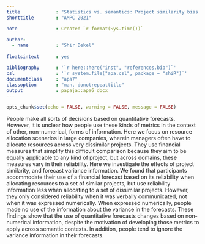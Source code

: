 ```yaml
---
title             : "Statistics vs. semantics: Project similarity bias and variance neglect in forecast metric evaluation"
shorttitle        : "AMPC 2021"

note              : Created `r format(Sys.time())`

author: 
  - name          : "Shir Dekel"
  
floatsintext      : yes

bibliography      : '`r here::here("inst", "references.bib")`'
csl               : '`r system.file("apa.csl", package = "shiR")`'
documentclass     : "apa7"
classoption       : "man, donotrepeattitle"
output            : papaja::apa6_docx
---
```


```r
opts_chunk$set(echo = FALSE, warning = FALSE, message = FALSE)
```

People make all sorts of decisions based on quantitative forecasts. However, it
is unclear how people use these kinds of metrics in the context of other,
non-numerical, forms of information. Here we focus on resource allocation
scenarios in large companies, wherein managers often have to allocate resources
across very dissimilar projects. They use financial measures that simplify this
difficult comparison because they aim to be equally applicable to any kind of
project, but across domains, these measures vary in their reliability. Here we
investigate the effects of project similarity, and forecast variance
information. We found that participants accommodate their use of a financial
forecast based on its reliability when allocating resources to a set of similar
projects, but use reliability information less when allocating to a set of
dissimilar projects. However, they only considered reliability when it was
verbally communicated, not when it was expressed numerically. When expressed
numerically, people made no use of the information about the variance in the
forecasts. These findings show that the use of quantitative forecasts changes
based on non-numerical information, despite the motivation of developing those
metrics to apply across semantic contexts. In addition, people tend to ignore
the variance information in their forecasts.
